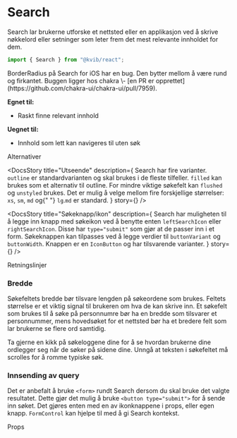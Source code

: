 
<Meta of={SearchStories} />

# Search

Search lar brukerne utforske et nettsted eller en applikasjon ved å skrive nøkkelord eller setninger som leter frem det mest relevante innholdet for dem.

```jsx
import { Search } from "@kvib/react";
```

<Alert status="info">
  <AlertIcon />
  BorderRadius på Search for iOS har en bug. Den bytter mellom å være rund og firkantet. Buggen ligger hos chakra \- [en
  PR er opprettet](https://github.com/chakra-ui/chakra-ui/pull/7959).
</Alert>

<DocsContainer>

**Egnet til:**

- Raskt finne relevant innhold

**Uegnet til:**

- Innhold som lett kan navigeres til uten søk

<Feedback component="Search" />

</DocsContainer>

<DocsHeading>Alternativer</DocsHeading>
<DocsContainer>

<DocsStory
  title="Utseende"
  description={
    <Box>
      <Text>
        Search har fire varianter. <Code>outline</Code> er standardvarianten og skal brukes i de fleste tilfeller.
        <Code>filled</Code> kan brukes som et alternativ til outline. For mindre viktige søkefelt kan
        <Code>flushed</Code> og
        <Code>unstyled</Code> brukes.
      </Text>
      <Text>
        Det er mulig å velge mellom fire forskjellige størrelser: <Code>xs</Code>, <Code>sm</Code>, <Code>md</Code> og{" "}
        <Code>lg</Code>.<Code>md</Code> er standard.
      </Text>
    </Box>
  }
  story={<Canvas of={SearchStories.SearchVariants} />}
/>

<DocsStory
  title="Søkeknapp/ikon"
  description={
    <Box>
      <Text>
        Search har muligheten til å legge inn knapp med søkeikon ved å benytte enten <Code>leftSearchIcon</Code> eller
        <Code>rightSearchIcon</Code>. Disse har <Code>type="submit"</Code> som gjør at de passer inn i et form.
      </Text>
      <Text>
        Søkeknappen kan tilpasses ved å legge verdier til <Code>buttonVariant</Code> og <Code>buttonWidth</Code>.
        Knappen er en <Code>IconButton</Code> og har tilsvarende varianter.
      </Text>
    </Box>
  }
  story={<Canvas of={SearchStories.SearchButtonAppearance} />}
/>

</DocsContainer>

<DocsHeading>Retningslinjer</DocsHeading>

<DocsContainer>

### Bredde

Søkefeltets bredde bør tilsvare lengden på søkeordene som brukes. Feltets størrelse er et viktig signal til brukeren om hva de kan skrive inn. Et søkefelt som brukes til å søke på personnumre bør ha en bredde som tilsvarer et personnummer, mens hovedsøket for et nettsted bør ha et bredere felt som lar brukerne se flere ord samtidig.

Ta gjerne en kikk på søkeloggene dine for å se hvordan brukerne dine ordlegger seg når de søker på sidene dine. Unngå at teksten i søkefeltet må scrolles for å romme typiske søk.

### Innsending av query

Det er anbefalt å bruke `<form>` rundt Search dersom du skal bruke det valgte resultatet. Dette gjør det mulig å bruke `<button type="submit">` for å sende inn søket.
Det gjøres enten med en av ikonknappene i props, eller egen knapp.
`FormControl` kan hjelpe til med å gi Search kontekst.

</DocsContainer>

<DocsHeading>Props</DocsHeading>
<Canvas of={SearchStories.Search} />
<Controls of={SearchStories.Search} />

